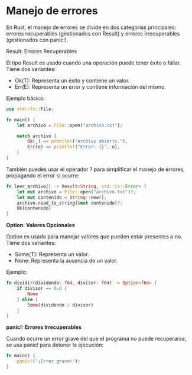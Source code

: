 # Manejo de errores

En Rust, el manejo de errores se divide en dos categorías principales: errores recuperables (gestionados con Result) y errores irrecuperables (gestionados con panic!).

Result: Errores Recuperables

El tipo Result es usado cuando una operación puede tener éxito o fallar. Tiene dos variantes:

- Ok(T): Representa un éxito y contiene un valor.
- Err(E): Representa un error y contiene información del mismo.

Ejemplo básico:

```rust
use std::fs::File;

fn main() {
    let archivo = File::open("archivo.txt");

    match archivo {
        Ok(_) => println!("Archivo abierto."),
        Err(e) => println!("Error: {}", e),
    }
}
```

También puedes usar el operador ? para simplificar el manejo de errores, propagando el error si ocurre:

```rust
fn leer_archivo() -> Result<String, std::io::Error> {
    let mut archivo = File::open("archivo.txt")?;
    let mut contenido = String::new();
    archivo.read_to_string(&mut contenido)?;
    Ok(contenido)
}
```

**Option: Valores Opcionales**

Option es usado para manejar valores que pueden estar presentes o no. Tiene dos variantes:

- Some(T): Representa un valor.
- None: Representa la ausencia de un valor.

Ejemplo:

```rust
fn dividir(dividendo: f64, divisor: f64) -> Option<f64> {
    if divisor == 0.0 {
        None
    } else {
        Some(dividendo / divisor)
    }
}
```

**panic!: Errores Irrecuperables**

Cuando ocurre un error grave del que el programa no puede recuperarse, se usa panic! para detener la ejecución:


```rust
fn main() {
    panic!("¡Error grave!");
}
```


